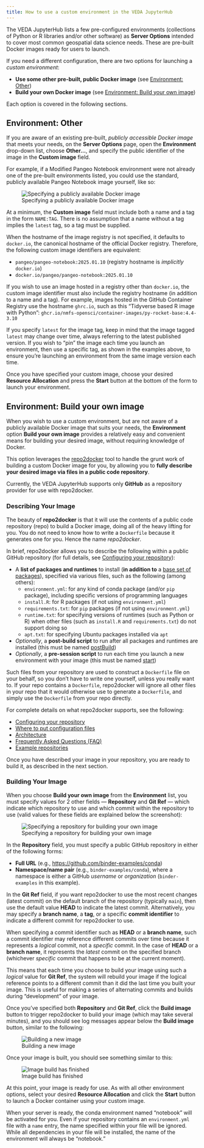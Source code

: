 ```yaml
---
title: How to use a custom environment in the VEDA JupyterHub
---
```


The VEDA JupyterHub lists a few pre-configured environments (collections of
Python or R libraries and/or other software) as **Server Options** intended to
cover most common geospatial data science needs.  These are pre-built Docker
images ready for users to launch.

If you need a different configuration, there are two options for launching a
*custom environment*:

- **Use some other pre-built, public Docker image** (see
  [Environment: Other](#environment-other))
- **Build your own Docker image** (see
  [Environment: Build your own image](#environment-build-your-own-image))

Each option is covered in the following sections.

## Environment: Other

If you are aware of an existing pre-built, *publicly accessible Docker image*
that meets your needs, on the **Server Options** page, open the **Environment**
drop-down list, choose **Other...**, and specify the public identifier of the
image in the **Custom image** field.

For example, if a Modified Pangeo Notebook environment were not already one of
the pre-built environments listed, you could use the standard, publicly
available Pangeo Notebook image yourself, like so:

![Specifying a publicly available Docker image](images/environment-other-custom-image.png)

At a minimum, the **Custom image** field must include both a name and a tag in
the form `NAME:TAG`.  There is no assumption that a name without a tag implies
the `latest` tag, so a tag must be supplied.

When the hostname of the image registry is not specified, it defaults to
`docker.io`, the canonical hostname of the official Docker registry.  Therefore,
the following custom image identifiers are equivalent:

- `pangeo/pangeo-notebook:2025.01.10` (registry hostname is _implicitly_ `docker.io`)
- `docker.io/pangeo/pangeo-notebook:2025.01.10`

If you wish to use an image hosted in a registry other than `docker.io`, the
custom image identifier must also include the registry hostname (in addition to
a name and a tag).  For example, images hosted in the GitHub Container Registry
use the hostname `ghrc.io`, such as this "Tidyverse based R image with Python":
`ghcr.io/nmfs-opensci/container-images/py-rocket-base:4.4-3.10`

::: {.callout-warning}
If you specify `latest` for the image tag, keep in mind that the image tagged
`latest` may change over time, always referring to the latest published version.
If you wish to "pin" the image each time you launch an environment, then use a
specific tag, as shown in the examples above, to ensure you're launching an
environment from the same image version each time.
:::

Once you have specified your custom image, choose your desired **Resource
Allocation** and press the **Start** button at the bottom of the form to launch
your environment.

## Environment: Build your own image

When you wish to use a custom environment, but are not aware of a publicly
available Docker image that suits your needs, the **Environment** option **Build
your own image** provides a relatively easy and convenient means for building
your desired image, without requiring knowledge of Docker.

This option leverages the
[repo2docker](https://repo2docker.readthedocs.io/en/stable/index.html) tool to
handle the grunt work of building a custom Docker image for you, by allowing you
to **fully describe your desired image via files in a public code repository**.

::: {.callout-note}
Currently, the VEDA JupyterHub supports only **GitHub** as a repository provider
for use with repo2docker.
:::

### Describing Your Image

The beauty of **repo2docker** is that it will use the contents of a public code
repository (repo) to build a Docker image, doing all of the heavy lifting for
you.  You do not need to know how to write a `Dockerfile` because it generates
one for you.  Hence the name *repo2docker*.

In brief, repo2docker allows you to describe the following within a public
GitHub repository (for full details, see [Configuring your repository]):

- A **list of packages and runtimes** to install (**in addition to** a
  [base set of packages]), specified via various files, such as the following
  (among others):
  - `environment.yml`: for any kind of conda package (and/or `pip` package),
    including specific versions of programming languages
  - `install.R`: for R packages (if not using `environment.yml`)
  - `requirements.txt`: for `pip` packages (if not using `environment.yml`)
  - `runtime.txt`: for specifying versions of runtimes (such as Python or R)
    when other files (such as `install.R` and `requirements.txt`) do not support
    doing so
  - `apt.txt`: for specifying Ubuntu packages installed via `apt`
- *Optionally*, a **post-build script** to run after all packages and runtimes
  are installed (this must be named [postBuild])
- *Optionally*, a **pre-session script** to run each time you launch a new
  environment with your image (this must be named [start])

Such files from your repository are used to construct a `Dockerfile` file on
your behalf, so you don't have to write one yourself, unless you really want to.
If your repo contains a `Dockerfile`, repo2docker will ignore all other files in
your repo that it would otherwise use to generate a `Dockerfile`, and simply use
the `Dockerfile` from your repo directly.

For complete details on what repo2docker supports, see the following:

- [Configuring your repository]
- [Where to put configuration files]
- [Architecture]
- [Frequently Asked Questions (FAQ)]
- [Example repositories]

Once you have described your image in your repository, you are ready to build
it, as described in the next section.

### Building Your Image

When you choose **Build your own image** from the **Environment** list, you must
specify values for 2 other fields --- **Repository** and **Git Ref** --- which
indicate which repository to use and which commit within the repository to use
(valid values for these fields are explained below the screenshot):

![Specifying a repository for building your own image](images/environment-build-your-own-image.png)

In the **Repository** field, you must specify a public GitHub repository in
either of the following forms:

- **Full URL** (e.g., <https://github.com/binder-examples/conda>)
- **Namespace/name pair** (e.g., `binder-examples/conda`), where a namespace
  is either a GitHub *username* or *organization* (`binder-examples` in this
  example).

In the **Git Ref** field, if you want repo2docker to use the most recent changes
(latest commit) on the default branch of the repository (typically `main`), then
use the default value **HEAD** to indicate the latest commit.  Alternatively,
you may specify a **branch name**, a **tag**, or a specific **commit
identifier** to indicate a different commit for repo2docker to use.

::: {.callout-note}
When specifying a commit identifier such as **HEAD** or a **branch name**, such
a commit identifier may reference different commits over time because it
represents a *logical* commit, not a *specific* commit.  In the case of **HEAD**
or a **branch name**, it represents the *latest* commit on the specified branch
(whichever *specific* commit that happens to be at the current moment).

This means that each time you choose to build your image using such a *logical*
value for **Git Ref**, the system will rebuild your image if the logical
reference points to a different commit than it did the last time you built your
image.  This is useful for making a series of alternating commits and builds
during "development" of your image.
:::

Once you've specified both **Repository** and **Git Ref**, click the **Build
image** button to trigger repo2docker to build your image (which may take
several minutes), and you should see log messages appear below the **Build
image** button, similar to the following:

![Building a new image](images/build-logs-new-build-started.png)

Once your image is built, you should see something similar to this:

![Image build has finished](images/build-logs-new-build-finished.png)

At this point, your image is ready for use.  As with all other environment
options, select your desired **Resource Allocation** and click the **Start**
button to launch a Docker container using your custom image.

::: {.callout-note}
When your server is ready, the conda environment named "notebook" will be
activated for you.  Even if your repository contains an `environment.yml` file
with a `name` entry, the name specified within your file will be ignored.  While
all dependencies in your file will be installed, the name of the environment
will always be "notebook."
:::

[base set of packages]:
  https://github.com/jupyterhub/repo2docker/blob/HEAD/repo2docker/buildpacks/conda/environment.yml
[postBuild]:
  https://repo2docker.readthedocs.io/en/stable/config_files.html#postbuild-run-code-after-installing-the-environment
[start]:
  https://repo2docker.readthedocs.io/en/stable/config_files.html#start-run-code-before-the-user-sessions-starts
[Configuring your repository]:
  https://repo2docker.readthedocs.io/en/stable/configuration/index.html
[Architecture]:
  https://repo2docker.readthedocs.io/en/stable/architecture.html
[Frequently Asked Questions (FAQ)]:
  https://repo2docker.readthedocs.io/en/stable/faq.html
[Where to put configuration files]:
  https://repo2docker.readthedocs.io/en/stable/usage.html#where-to-put-configuration-files
[Example repositories]:
  https://github.com/binder-examples
